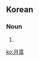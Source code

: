 ==Korean==
{{ko-hanjatab|月|貰}}

===Noun===
{{ko-noun|rv=wolse|hangeul=월세}}

# {{hanja form of|월세|[[real property]] [[leasing]] or [[rental]] involving monthly payments}}

[[ko:月貰]]